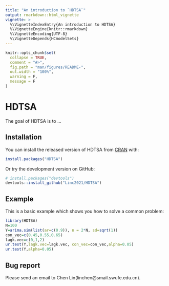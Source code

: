 ```yaml
---
title: "An introduction to `HDTSA`"
output: rmarkdown::html_vignette
vignette: >
  %\VignetteIndexEntry{An introduction to HDTSA}
  %\VignetteEngine{knitr::rmarkdown}
  %\VignetteEncoding{UTF-8}
  %\VignetteDepends{HCmodelSets}
---
```

<!-- README.md is generated from README.Rmd. Please edit that file -->

```r
knitr::opts_chunk$set(
  collapse = TRUE,
  comment = "#>",
  fig.path = "man/figures/README-",
  out.width = "100%",
  warning = F,
  message = F
)
```

# HDTSA

<!-- badges: start -->
<!-- badges: end -->

The goal of HDTSA is to ...

## Installation

You can install the released version of HDTSA from [CRAN](https://CRAN.R-project.org) with:

``` r
install.packages("HDTSA")
```

Or try the development version on GitHub:

``` r
# install.packages("devtools")
devtools::install_github("Linc2021/HDTSA")
```

## Example

This is a basic example which shows you how to solve a common problem:

```r
library(HDTSA)
N=100
Y=arima.sim(list(ar=c(0.9)), n = 2*N, sd=sqrt(1))
con_vec=c(0.45,0.55,0.65)
lagk.vec=c(0,1,2)
ur.test(Y,lagk.vec=lagk.vec, con_vec=con_vec,alpha=0.05)
ur.test(Y,alpha=0.05)
```

## Bug report

Please send an email to Chen Lin(linchen@smail.swufe.edu.cn).
